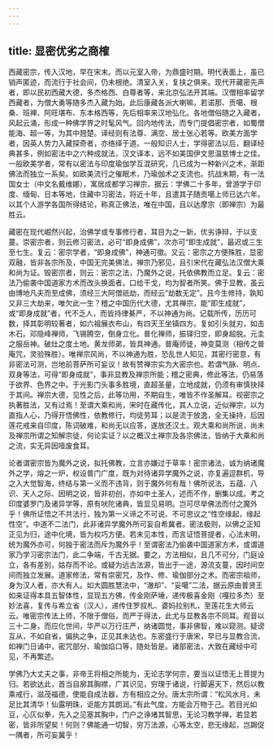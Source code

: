 ```yaml
---
---
---
```

title: 显密优劣之商榷
---




西藏密宗，传入汉地，早在宋末。而以元室入帝，为鼎盛时期。明代表面上，虽已销声匿迹，而流行于社会间，仍未根绝。清室入关，复挟之俱来。现代开藏密先声者，即以民初西藏大德，多杰格西、白尊者等，来北京弘法开其端。汉僧相率留学西藏者，为僧大勇等随多杰入藏为始。此后康藏各派大喇嘛，若诺那、贡噶、根桑、班禅、阿旺堪布、东本格西等，先后相率来汉地弘化。各地僧俗随之入藏者，风起云涌，形成一种佛学界之时髦风气。回内地传法，而专门提倡密宗者，如蜀僧能海、超一等，为其中翘楚。译经则有法尊、满空、居士张心若等。欧美方面学者，因英人势力入藏探奇者，亦络绎于道。一般知识人士，学得密法以后，翻译经典甚多，例如密法中之六种成就法，汉文译本，远不如美国伊文思温慈博士之佳。一般欧美学者，常有以密法与印度瑜伽学互混研究，几已成为一种新兴之术，渐距佛法而独立一系矣。如欧美流行之催眠术，乃瑜伽术之支流也。抗战末期，有一法国女士（中文名戴维娜），寓居成都学习禅宗，据云：学佛二十多年，曾游学于印度、缅甸、日本等地，住藏中习密法，将近十年，且遣其子随贡噶上师已达六年。以其个人游学各国所得结论，称真正佛法，唯在中国，且以达摩宗（即禅宗）为最胜云。

藏密在现代崛然兴起，治佛学或专事修行者，耳目为之一新，优劣诤辩，于以支蔓。崇密宗者，则云修习密法，必可“即身成佛”，次亦可“即生成就”，最迟或三生至七生。复云：密宗学者，“即身成佛”，神通可徵。又云：密宗之方便殊胜，显密双融，皆非各宗所及，中国无完美佛法，禅宗乃邪见，且引宋代在藏弘法汉僧大乘和尚为证。毁密宗者，则云：密宗之法，乃魔外之说，托依佛教而立足。复云：密法乃偷袭中国道家方术而改头换面者。口给干戈，均为智者所笑。佛于显教，虽云由博地凡夫而至成佛，须经三大阿僧祇劫，而经云“劫数无定”。且今生修持，孰知又非三大劫来，唯欠此一生？稽之中国历代大德，尤其禅宗，能“即生成就”，或“即身成就”者，代不乏人，而皆持律綦严，不以神通为尚。记载所传，历历可数，择其彰明较著者，如六祖展衣布山，有四天王坐镇四方。复如引头就刃，如击木石。邓隐峰禅师，飞锡腾空，倒身立化。普化禅师，振铎归空，即身超脱。元圭之服岳神。破灶之度土地。黄龙师弟，皆具神通。普庵师徒，神变莫测（相传之普庵咒，灵验殊胜）。唯禅宗风尚，不以神通为胜，恐乱世人知见，其密行密意，有非密法可测，岂地前菩萨所可妄议！故有赞禅宗实为大密宗也。若谓气脉、明点、双身等法，可得“即身成就”，事非显教及禅宗所能；稽之密典，修此等法，仍易落于欲界、色界之中。于光影门头事多胜境，直超圣量，立地成就，仍须有审慎抉择于其间。禅宗大德，见性之后，此等功用，不期自生，唯皆不作圣解耳。视密宗之执著胜法，又有过焉！至谓大乘和尚，宋时在藏传化，其人立说，近似禅宗，以为直指人心，乃得开悟佛性，依教修行，均徒劳耳；以是流于放逸，全无操持，后因莲花戒来自印度，陈词破难，和尚无以应答，遂放还汉土。观大乘和尚所说，尚未及禅宗所谓之知解宗徒，何论实证？以之概汉土禅宗及各宗佛法，皆纳于大乘和尚之流，实无异因噎废食耳。

论者谓密宗皆为魔外之说，拟托佛教，立言亦嫌过于草率！密宗诸法，诚为纳诸魔外之学，熔之一炉，权设普门广度，既为对待诸异学魔外之说，亦复遍逗群机，导之入大觉智海，终结与第一义而不违背，则于魔外何有哉！佛所说法，五蕴、八识、天人之际、因明之说，皆非初创，亦如中土圣人，述而不作，删集以成。考之印度婆罗门及诸异学等，原有吠陀诸典，皆显见易明。岂可尽举佛法而付之魔外乎！佛所证悟之不共法行，独为第一义谛之不可说、不可思议之“性空缘起，缘起性空”。中道不二法门，此非诸异学魔外所可妄自希冀者。密法极则，以佛之正知正见为归，途中化境，皆为权巧方便。若未见本性，而言证悟菩提者，心法未明，统为魔外亦可，何独于密法而斥为魔外乎！至谓密法乃偷袭中国道家方术，或谓道家乃学习密宗法门，此二争端，千古无据。要之，方法相似，且几不可分，门庭设立，各有差别，姑存而不论。或疑为远古法源，皆出于一途，源流支蔓，因时间空间而独立发展。道家修法，常有崇密咒，及作、修、瑜伽部分之术。而密宗祖师，身为汉人者，亦大有人。如大圆胜慧法中，“澈却”、“妥噶”二法，据云原由普贤王如来证得本具五智体性，显现五方佛，传金刚萨埵，递传极喜金刚（嘎拉多杰）至妙法喜，复传与希立省（汉人），递传住罗叔札、婆妈拉别札，至莲花生大师云云。唯密宗传法上师，不限于僧俗，而严于得法，此尤与显教各宗不同耳。观音以三十二身，而应化世间，华严以万行庄严，纳诸圆觉，事非佛智，难以窥测。疑谤互从，不如自省，偏执之争，正见其未达也。东密盛行于唐宋，早已与显教合流，如禅门日诵中，密咒部分、瑜伽焰口等，随处皆是。诸部密法，大致在藏经中可见，不再繁述。

学佛乃大丈夫之事，非帝王将相之所能为，无论志学何宗，要当以证悟无上菩提为归。若欲达此，首当自廓其胸襟，广其识见，穷理于诸说，行脚遍天下，然后以教乘戒行，滋茂福德，使能自成法器，方有相应之分。唐太宗所谓：“松风水月，未足比其清华！仙露明珠，讵能方其朗润。”有此气度，方能会万物于己。若目光如豆，心仄似拳，先入之见塞其胸中，门户之诤堵其智思，无论习教学禅，若显若密，皆非所望矣！何则？佛能通一切智，穷万法源，心等太空，悲无缘起，岂跼促一隅者，所可妄冀乎！